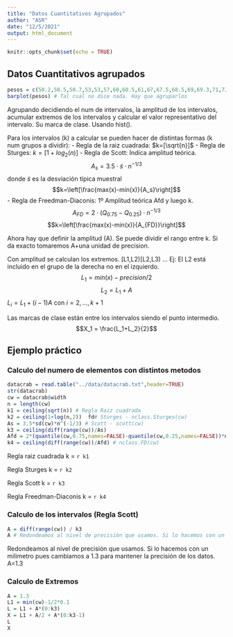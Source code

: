 ```yaml
---
title: "Datos Cuantitativos Agrupados"
author: "ASR"
date: "12/5/2021"
output: html_document
---
```


```r
knitr::opts_chunk$set(echo = TRUE)
```

## Datos Cuantitativos agrupados

```r
pesos = c(50.2,50.5,50.7,53,53,57,60,60.5,61,67,67.5,68.5,69,69.3,71,72,73,75,77,77.8,78)
barplot(pesos) # Tal cual no dice nada. Hay que agruparlos
```

Agrupando decidiendo el num de intervalos, la amplitud de los intervalos, acumular extremos de los intervalos y calcular el valor representativo del intervalo. Su marca de clase. Usando hist().

Para los intervalos (k) a calcular se pueden hacer de distintas formas (k num grupos a dividir):
- Regla de la raiz cuadrada: $k=[\sqrt{n}]$
- Regla de Sturges: $k = [1+log_2(n)]$
- Regla de Scott: Indica amplitud teórica.
$$A_s=3.5\cdot\tilde{s}\cdot n^{-1/3}$$
donde $\tilde{s}$ es la desviación típica muestral
$$k=\left[\frac{max(x)-min(x)}{A_s}\right]$$
- Regla de Freedman-Diaconis: 1º Amplitud teórica Afd y luego k.
$$A_{FD} = 2\cdot(Q_{0.75}-Q_{0.25})\cdot n^{-1/3}$$
$$k=\left[\frac{max(x)-min(x)}{A_{FD}}\right]$$

Ahora hay que definir la amplitud (A). Se puede dividir el rango entre k.
Si da exacto tomaremos A+una unidad de precision.

Con amplitud se calculan los extremos. [L1,L2)[L2,L3) ...
Ej: El L2 está incluido en el grupo de la derecha no en el izquierdo.
$$L_1=min(x)-precision/2$$
$$L_2 = L_1+A$$
$L_i = L_1 + (i-1)A$ con $i=2,...,k+1$

Las marcas de clase están entre los intervalos siendo el punto intermedio.
$$X_1 = \frac{L_1+L_2}{2}$$

## Ejemplo práctico

### Calculo del numero de elementos con distintos metodos
```r
datacrab = read.table("../data/datacrab.txt",header=TRUE)
str(datacrab)
cw = datacrab$width
n = length(cw)
k1 = ceiling(sqrt(n)) # Regla Raiz cuadrada
k2 = ceiling(1+log(n,2))  fd# Sturges - nclass.Sturges(cw)
As = 3.5*sd(cw)*n^(-1/3) # Scott - scott(cw)
k3 = ceiling(diff(range(cw))/As)
Afd = 2*(quantile(cw,0.75,names=FALSE)-quantile(cw,0.25,names=FALSE))*n^(-1/3)
k4 = ceiling(diff(range(cw))/Afd) # nclass.FD(cw)

```
Regla raiz cuadrada k = `r k1`

Regla Sturges k = `r k2`

Regla Scott k = `r k3`

Regla Freedman-Diaconis k = `r k4`

### Calculo de los intervalos (Regla Scott)
```r
A = diff(range(cw)) / k3
A # Redondeamos al nivel de precisión que usamos. Si lo hacemos con un milimetro pues cambiamos a 1.3 (Para mantener la precisión de los datos)
```
Redondeamos al nivel de precisión que usamos. Si lo hacemos con un milimetro pues cambiamos a 1.3 para mantener la precisión de los datos.
A=1.3

### Calculo de Extremos
```r
A = 1.3
L1 = min(cw)-1/2*0.1
L = L1 + A*(0:k3)
X = L1 + A/2 + A*(0:k3-1)
L
X
```


